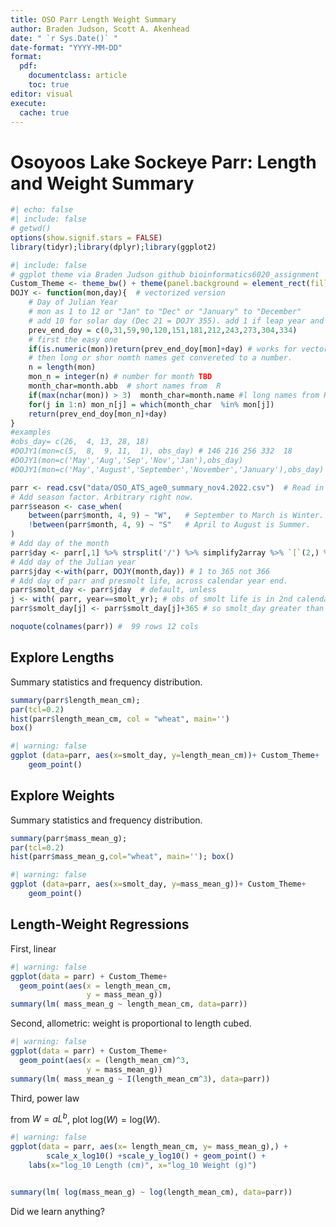 ```yaml
---
title: OSO Parr Length Weight Summary
author: Braden Judson, Scott A. Akenhead
date: " `r Sys.Date()` "
date-format: "YYYY-MM-DD"
format:
  pdf:
    documentclass: article
    toc: true
editor: visual
execute: 
  cache: true
---
```


# Osoyoos Lake Sockeye Parr: Length and Weight Summary

```r
#| echo: false
#| include: false
# getwd()
options(show.signif.stars = FALSE)
library(tidyr);library(dplyr);library(ggplot2)
```

```r
#| include: false
# ggplot theme via Braden Judson github bioinformatics6020_assignment
Custom_Theme <- theme_bw() + theme(panel.background = element_rect(fill =  "white", colour = "black", linetype = "solid"), panel.grid.minor = element_line(colour = "white"), plot.caption = element_text(hjust = 0, vjust = 1, size = 12))
DOJY <- function(mon,day){  # vectorized version
    # Day of Julian Year
    # mon as 1 to 12 or "Jan" to "Dec" or "January" to "December"
    # add 10 for solar day (Dec 21 = DOJY 355). add 1 if leap year and DOJY > 58
    prev_end_doy = c(0,31,59,90,120,151,181,212,243,273,304,334)
    # first the easy one
    if(is.numeric(mon))return(prev_end_doy[mon]+day) # works for vector arguments
    # then long or shor nomth names get convereted to a number.
    n = length(mon)
    mon_n = integer(n) # number for month TBD
    month_char=month.abb  # short names from  R
    if(max(nchar(mon)) > 3)  month_char=month.name #l long names from R 
    for(j in 1:n) mon_n[j] = which(month_char  %in% mon[j])
    return(prev_end_doy[mon_n]+day)
}
#examples 
#obs_day= c(26,  4, 13, 28, 18)
#DOJY1(mon=c(5,  8,  9, 11,  1), obs_day) # 146 216 256 332  18
#DOJY1(mon=c('May','Aug','Sep','Nov','Jan'),obs_day)
#DOJY1(mon=c('May','August','September','November','January'),obs_day)
```

```r
parr <- read.csv("data/OSO_ATS_age0_summary_nov4.2022.csv")  # Read in csv.
# Add season factor. Arbitrary right now.
parr$season <- case_when(           
    between(parr$month, 4, 9) ~ "W",   # September to March is Winter.
    !between(parr$month, 4, 9) ~ "S"   # April to August is Summer.
)
# Add day of the month
parr$day <- parr[,1] %>% strsplit('/') %>% simplify2array %>% `[`(2,) %>% as.numeric
# Add day of the Julian year
parr$jday <-with(parr, DOJY(month,day)) # 1 to 365 not 366
# Add day of parr and presmolt life, across calendar year end.
parr$smolt_day <- parr$jday  # default, unless
j <- with( parr, year==smolt_yr); # obs of smolt life is in 2nd calendar year
parr$smolt_day[j] <- parr$smolt_day[j]+365 # so smolt_day greater than jday

noquote(colnames(parr)) #  99 rows 12 cols

```

## Explore Lengths

Summary statistics and frequency distribution.

```r
summary(parr$length_mean_cm); 
par(tcl=0.2)
hist(parr$length_mean_cm, col = "wheat", main='')
box() 
```

```r
#| warning: false
ggplot (data=parr, aes(x=smolt_day, y=length_mean_cm))+ Custom_Theme+
    geom_point()
```

## Explore Weights

Summary statistics and frequency distribution.

```r
summary(parr$mass_mean_g); 
par(tcl=0.2)
hist(parr$mass_mean_g,col="wheat", main=''); box()   
```

```r
#| warning: false
ggplot (data=parr, aes(x=smolt_day, y=mass_mean_g))+ Custom_Theme+
    geom_point()
```

## Length-Weight Regressions

First, linear

```r
#| warning: false
ggplot(data = parr) + Custom_Theme+
  geom_point(aes(x = length_mean_cm, 
                 y = mass_mean_g))
summary(lm( mass_mean_g ~ length_mean_cm, data=parr))
```

Second, allometric: weight is proportional to length cubed.

```r
#| warning: false
ggplot(data = parr) + Custom_Theme+
  geom_point(aes(x = (length_mean_cm)^3, 
                 y = mass_mean_g))
summary(lm( mass_mean_g ~ I(length_mean_cm^3), data=parr))
```

Third, power law

from $W=aL^b$, plot $\text{log}(W) = \text{log}(W)$.

```r
#| warning: false
ggplot(data = parr, aes(x= length_mean_cm, y= mass_mean_g),) +
        scale_x_log10() +scale_y_log10() + geom_point() +
    labs(x="log_10 Length (cm)", x="log_10 Weight (g)")


summary(lm( log(mass_mean_g) ~ log(length_mean_cm), data=parr))
```

Did we learn anything?
